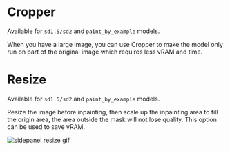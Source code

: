 
# Cropper

Available for `sd1.5/sd2` and `paint_by_example` models.

When you have a large image, you can use Cropper to make the model only run on part of the original image which requires less vRAM and time.

<YouTube youTubeId="NSAN3TzfhaI" />

# Resize

Available for `sd1.5/sd2` and `paint_by_example` models.

Resize the image before inpainting, then scale up the inpainting area to fill the origin area, the area outside the mask will not lose quality.
This option can be used to save vRAM.

<Image src={sidepanelResizeGif} alt="sidepanel resize gif" height={500} />
